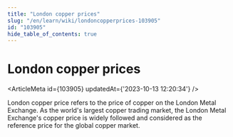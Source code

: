 ```yaml
---
title: "London copper prices"
slug: "/en/learn/wiki/londoncopperprices-103905"
id: "103905"
hide_table_of_contents: true
---
```



# London copper prices

<ArticleMeta id={103905} updatedAt={'2023-10-13 12:20:34'} />
<div className='border-solid border-b border-t-0 my-4 border-[var(--ifm-color-gray-300)]' />

London copper price refers to the price of copper on the London Metal Exchange. As the world's largest copper trading market, the London Metal Exchange's copper price is widely followed and considered as the reference price for the global copper market.
